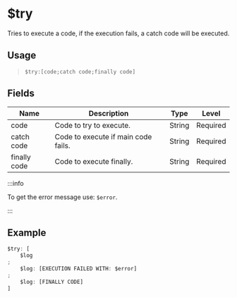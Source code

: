 # $try
Tries to execute a code, if the execution fails, a catch code will be executed.

## Usage
> `$try:[code;catch code;finally code]`

## Fields
| Name         | Description                         | Type   | Level    |
| ------------ | ----------------------------------- | ------ | -------- |
| code         | Code to try to execute.             | String | Required |
| catch code   | Code to execute if main code fails. | String | Required |
| finally code | Code to execute finally.            | String | Required |

:::info

To get the error message use: `$error`.

:::

## Example
```js
$try: [
    $log
;
    $log: [EXECUTION FAILED WITH: $error]
;
    $log: [FINALLY CODE]
]
```